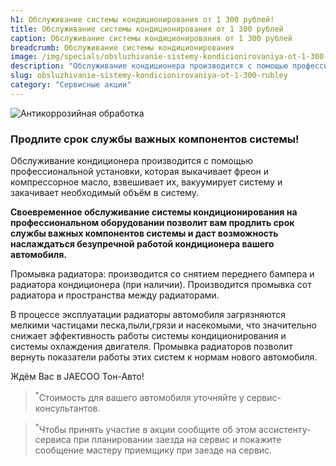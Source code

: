 ```yaml
---
h1: Обслуживание системы кондиционирования от 1 300 рублей!
title: Обслуживание системы кондиционирования от 1 300 рублей
caption: Обслуживание системы кондиционирования от 1 300 рублей
breadcrumb: Обслуживание системы кондиционирования
image: /img/specials/obsluzhivanie-sistemy-kondicionirovaniya-ot-1-300-rubley/thumb.webp
description: "Обслуживание кондиционера производится с помощью профессиональной установки, которая выкачивает фреон и компрессорное масло, взвешивает их, вакуумирует систему и закачивает необходимый объём в систему."
slug: obsluzhivanie-sistemy-kondicionirovaniya-ot-1-300-rubley
category: "Сервисные акции"
---
```



<picture>
	<source media="(min-width: 640px)" srcset="/img/specials/obsluzhivanie-sistemy-kondicionirovaniya-ot-1-300-rubley/banner.webp" />
	<source media="(min-width: 320px)" srcset="/img/specials/obsluzhivanie-sistemy-kondicionirovaniya-ot-1-300-rubley/thumb.webp" />
	<img src="/img/specials/obsluzhivanie-sistemy-kondicionirovaniya-ot-1-300-rubley/banner.webp" class="w-full mb-10" alt="Антикоррозийная обработка" />
</picture>

### **Продлите срок службы важных компонентов системы!**

Обслуживание кондиционера производится с помощью профессиональной установки, которая выкачивает фреон и компрессорное масло, взвешивает их, вакуумирует систему и закачивает необходимый объём в систему.

**Своевременное обслуживание системы кондиционирования на профессиональном оборудовании позволит вам продлить срок службы важных компонентов системы и даст возможность наслаждаться безупречной работой кондиционера вашего автомобиля.**

Промывка радиатора: производится со снятием переднего бампера и радиатора кондиционера (при наличии). Производится промывка сот радиатора и пространства между радиаторами.

В процессе эксплуатации радиаторы автомобиля загрязняются мелкими частицами песка,пыли,грязи и насекомыми, что значительно снижает эффективность работы системы кондиционирования и системы охлаждения двигателя. Промывка радиаторов позволит вернуть показатели работы этих систем к нормам нового автомобиля.

Ждём Вас в JAECOO Тон-Авто!

> <sup>*</sup>Стоимость для вашего автомобиля уточняйте у сервис-консультантов.

<SpecialSalonsInfo dataFormName="Узнать подробнее. Обслуживание системы кондиционирования" />

> <sup>*</sup>Чтобы принять участие в акции сообщите об этом ассистенту-сервиса при планировании заезда на сервис и покажите сообщение мастеру приемщику при заезде на сервис.